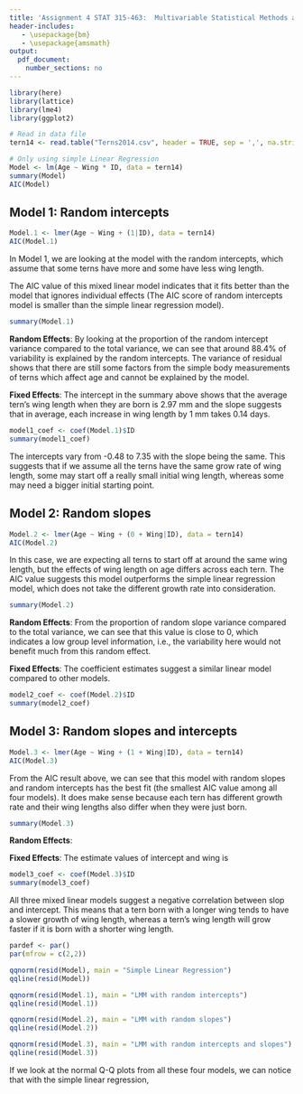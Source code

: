 ```yaml
---
title: 'Assignment 4 STAT 315-463:  Multivariable Statistical Methods and Applications'
header-includes:
   - \usepackage{bm}
   - \usepackage{amsmath}
output: 
  pdf_document:
    number_sections: no
---
```


```r
library(here)
library(lattice)
library(lme4)
library(ggplot2)
```

```r
# Read in data file
tern14 <- read.table("Terns2014.csv", header = TRUE, sep = ',', na.strings = "na")
```

```r
# Only using simple Linear Regression
Model <- lm(Age ~ Wing * ID, data = tern14)
summary(Model)
AIC(Model)
```

\newpage
## Model 1: Random intercepts

```r
Model.1 <- lmer(Age ~ Wing + (1|ID), data = tern14)
AIC(Model.1)
```

In Model 1, we are looking at the model with the random intercepts, which assume that some terns have more and some have less wing length.

The AIC value of this mixed linear model indicates that it fits better than the model that ignores individual effects (The AIC score of random intercepts model is smaller than the simple linear regression model). 

```r
summary(Model.1)
```

**Random Effects**: By looking at the proportion of the random intercept variance compared to the total variance, we can see that around 88.4\% of variability is explained by the random intercepts. The variance of residual shows that there are still some factors from the simple body measurements of terns which affect age and cannot be explained by the model.     

**Fixed Effects**: The intercept in the summary above shows that the average tern's wing length when they are born is 2.97 mm and the slope suggests that in average, each increase in wing length by 1 mm takes 0.14 days. 


```r
model1_coef <- coef(Model.1)$ID
summary(model1_coef)
```
The intercepts vary from -0.48 to 7.35 with the slope being the same. This suggests that if we assume all the terns have the same grow rate of wing length, some may start off a really small initial wing length, whereas some may need a bigger initial starting point. 

## Model 2: Random slopes

```r
Model.2 <- lmer(Age ~ Wing + (0 + Wing|ID), data = tern14)
AIC(Model.2)
```

In this case, we are expecting all terns to start off at around the same wing length, but the effects of wing length on age differs across each tern. The AIC value suggests this model outperforms the simple linear regression model, which does not take the different growth rate into consideration. 

```r
summary(Model.2)
```

**Random Effects**: From the proportion of random slope variance compared to the total variance, we can see that this value is close to 0, which indicates a low group level information, i.e., the variability here would not benefit much from this random effect.   

**Fixed Effects**: The coefficient estimates suggest a similar linear model compared to other models.  

```r
model2_coef <- coef(Model.2)$ID
summary(model2_coef)
```


## Model 3: Random slopes and intercepts

```r
Model.3 <- lmer(Age ~ Wing + (1 + Wing|ID), data = tern14)
AIC(Model.3)
```

From the AIC result above, we can see that this model with random slopes and random intercepts has the best fit (the smallest AIC value among all four models). It does make sense because each tern has different growth rate and their wing lengths also differ when they were just born. 

```r
summary(Model.3)
```


**Random Effects**:       

**Fixed Effects**: The estimate values of intercept and wing is

```r
model3_coef <- coef(Model.3)$ID
summary(model3_coef)
```


All three mixed linear models suggest a negative correlation between slop and intercept. This means that a tern born with a longer wing tends to have a slower growth of wing length, whereas a tern's wing length will grow faster if it is born with a shorter wing length. 

```r
pardef <- par()
par(mfrow = c(2,2))

qqnorm(resid(Model), main = "Simple Linear Regression")
qqline(resid(Model))

qqnorm(resid(Model.1), main = "LMM with random intercepts")
qqline(resid(Model.1))

qqnorm(resid(Model.2), main = "LMM with random slopes")
qqline(resid(Model.2))

qqnorm(resid(Model.3), main = "LMM with random intercepts and slopes")
qqline(resid(Model.3))
```
If we look at the normal Q-Q plots from all these four models, we can notice that with the simple linear regression, 
